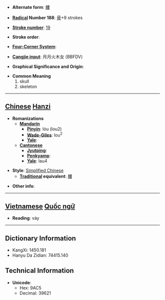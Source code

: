 * '''Alternate form''': [[髏]]

* '''[[Wiktionary:Chinese radical index| Radical]] Number 188''': [[Wiktionary:Chinese radical index 骨|骨]]+9 strokes

* '''[[Wiktionary:Chinese total strokes index|Stroke number]]''': [[Wiktionary:Chinese total strokes index 19|19]]

* '''Stroke order''': 

* '''[[Wiktionary:Chinese four corner index|Four-Corner System]]''': 

* '''[[Wiktionary:Chinese Cangjie index|Cangjie input]]''': 月月火木女 (BBFDV)

* '''Graphical Significance and Origin''': 

* '''Common Meaning'''
*#skull
*# skeleton


----

== [[Chinese]] [[Hanzi]] ==

* '''Romanizations'''
** '''[[Mandarin]]'''
*** '''[[Pinyin]]''': lóu (lou2)
*** '''[[Wade-Giles]]''': lou<sup>2</sup>
*** '''[[Yale]]''': 
** '''[[Cantonese]]'''
*** '''[[Jyutping]]''':
*** '''[[Penkyamp]]''': 
*** '''[[Yale]]''': lau4

* '''Style''': [[Simplified Chinese]] 
** '''[[Traditional Chinese|Traditional]] equivalent''': [[髏]]

* '''Other info''': 


----

== [[Vietnamese]] [[Quốc ngữ]] ==

* '''Reading''': vày

----

== Dictionary Information ==

* KangXi: 1450.181
* Hanyu Da Zidian: 74415.140

== Technical Information ==

* '''Unicode''':
** Hex: 9AC5
** Decimal: 39621